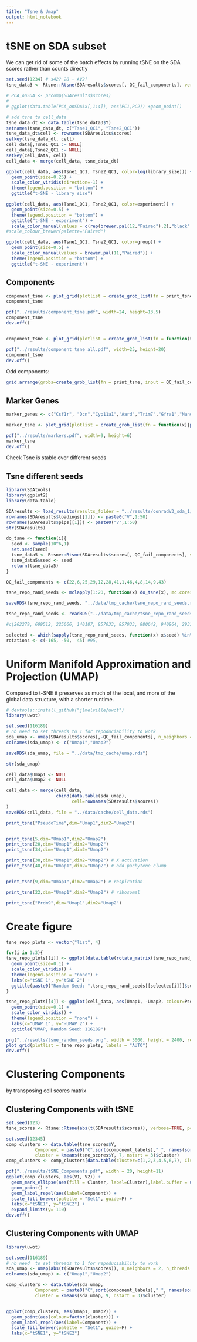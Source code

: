 ```yaml
---
title: "Tsne & Umap"
output: html_notebook
---
```


# tSNE on SDA subset
We can get rid of some of the batch effects by running tSNE on the SDA scores rather than counts directly

```r

set.seed(1234) # s42? 28 - AV2?
tsne_data3 <- Rtsne::Rtsne(SDAresults$scores[,-QC_fail_components], verbose=TRUE, pca=FALSE, perplexity = 50, max_iter=1000)

# PCA_onSDA <- prcomp(SDAresults$scores)
# 
# ggplot(data.table(PCA_onSDA$x[,1:4]), aes(PC1,PC2)) +geom_point()

# add tsne to cell_data
tsne_data_dt <- data.table(tsne_data3$Y)
setnames(tsne_data_dt, c("Tsne1_QC1", "Tsne2_QC1"))
tsne_data_dt$cell <- rownames(SDAresults$scores)
setkey(tsne_data_dt, cell)
cell_data[,Tsne1_QC1 := NULL]
cell_data[,Tsne2_QC1 := NULL]
setkey(cell_data, cell)
cell_data <- merge(cell_data, tsne_data_dt)

ggplot(cell_data, aes(Tsne1_QC1, Tsne2_QC1, color=log(library_size))) +
  geom_point(size=0.25) +
  scale_color_viridis(direction=-1) +
  theme(legend.position = "bottom") +
  ggtitle("t-SNE - library size")

ggplot(cell_data, aes(Tsne1_QC1, Tsne2_QC1, color=experiment)) +
  geom_point(size=0.5) +
  theme(legend.position = "bottom") +
  ggtitle("t-SNE - experiment") +
  scale_color_manual(values = c(rep(brewer.pal(12,"Paired"),2),"black","grey"))
#scale_colour_brewer(palette="Paired")

ggplot(cell_data, aes(Tsne1_QC1, Tsne2_QC1, color=group)) +
  geom_point(size=0.5) +
  scale_color_manual(values = brewer.pal(11,"Paired")) +
  theme(legend.position = "bottom") +
  ggtitle("t-SNE - experiment")

```


## Components

```r

component_tsne <- plot_grid(plotlist = create_grob_list(fn = print_tsne, input = c(11,32,40,26,37,45,31,33,2,5,38,13,42,39,20,30,35,15,17,18,34)), nrow=3)
component_tsne

pdf("../results/component_tsne.pdf", width=24, height=13.5)
component_tsne
dev.off()


component_tsne <- plot_grid(plotlist = create_grob_list(fn = function(x) print_tsne(x, point_size = 0.5), input = component_order_dt[!grep("Single",name)][order(-pseudotime_average, na.last = F)]$component_number), nrow=6)

pdf("../results/component_tsne_all.pdf", width=25, height=20)
component_tsne
dev.off()

```

Odd components:

```r

grid.arrange(grobs=create_grob_list(fn = print_tsne, input = QC_fail_components), nrow=3, heights = c(1,1,1))

```

## Marker Genes
```r

marker_genes <- c("Csf1r", "Dcn","Cyp11a1","Aard","Trim7","Gfra1","Nanos1","Esx1","Ctcfl","Prdm9","Ccnb3","Rhox2d","Piwil1","Ccna1","Ssxb1","Acrv1","Lrrd1","Fam71b","Tnp2","Prm2")

marker_tsne <- plot_grid(plotlist = create_grob_list(fn = function(x){print_tsne(x,point_size = 0.25, predict = T) + scale_color_gradient2(mid="lightgrey", high="midnightblue", low=muted("red"))}, input = marker_genes), ncol = 5)

pdf("../results/markers.pdf", width=9, height=6)
marker_tsne
dev.off()
```			

Check Tsne is stable over different seeds

## Tsne different seeds

```r

library(SDAtools)
library(ggplot2)
library(data.table)

SDAresults <- load_results(results_folder = "../results/conradV3_sda_1/", data_path = "../data/conradV3/")
rownames(SDAresults$loadings[[1]]) <- paste0("V",1:50)
rownames(SDAresults$pips[[1]]) <- paste0("V",1:50)
str(SDAresults)

do_tsne <- function(i){
  seed <- sample(10^6,1)
  set.seed(seed)
  tsne_data5 <- Rtsne::Rtsne(SDAresults$scores[,-QC_fail_components], verbose=TRUE, pca=FALSE, perplexity = 50, max_iter=1000)
  tsne_data5$seed <- seed
  return(tsne_data5)
}

QC_fail_components <- c(22,6,25,29,12,28,41,1,46,4,8,14,9,43)

tsne_repo_rand_seeds <- mclapply(1:20, function(x) do_tsne(x), mc.cores = 16, mc.silent=TRUE, mc.preschedule = FALSE)

saveRDS(tsne_repo_rand_seeds, "../data/tmp_cache/tsne_repo_rand_seeds.rds")

tsne_repo_rand_seeds <- readRDS("../data/tmp_cache/tsne_repo_rand_seeds.rds")

#c(262279, 609512, 225666, 140187, 857033, 857033, 880642, 940864, 293105, 648670)

selected <- which(sapply(tsne_repo_rand_seeds, function(x) x$seed) %in% c(225666, 262279, 648670)) #880642,
rotations <- c(-165, -50,  45) #95,
```

# Uniform Manifold Approximation and Projection (UMAP)

Compared to t-SNE it preserves as much of the local, and more of the global data structure, with a shorter runtime.


```r
# devtools::install_github("jlmelville/uwot")
library(uwot)

set.seed(116189)
# nb need to set threads to 1 for repoduciability to work
sda_umap <- umap(SDAresults$scores[,-QC_fail_components], n_neighbors = 100, n_threads = 1)
colnames(sda_umap) <- c("Umap1","Umap2")

saveRDS(sda_umap, file = "../data/tmp_cache/umap.rds")

str(sda_umap)

cell_data$Umap1 <- NULL
cell_data$Umap2 <- NULL

cell_data <- merge(cell_data,
                   cbind(data.table(sda_umap),
                         cell=rownames(SDAresults$scores))
)
saveRDS(cell_data, file = "../data/cache/cell_data.rds")

print_tsne("PseudoTime",dim="Umap1",dim2="Umap2")


print_tsne(5,dim="Umap1",dim2="Umap2")
print_tsne(20,dim="Umap1",dim2="Umap2")
print_tsne(34,dim="Umap1",dim2="Umap2")

print_tsne(38,dim="Umap1",dim2="Umap2") # X activation
print_tsne(48,dim="Umap1",dim2="Umap2") # odd pachytene clump


print_tsne(9,dim="Umap1",dim2="Umap2") # respiration

print_tsne(22,dim="Umap1",dim2="Umap2") # ribosomal

print_tsne("Prdm9",dim="Umap1",dim2="Umap2")

```

# Create figure

```r
tsne_repo_plots <- vector("list", 4)

for(i in 1:3){
tsne_repo_plots[[i]] <- ggplot(data.table(rotate_matrix(tsne_repo_rand_seeds[[selected[i]]]$Y, rotations[i])), aes(V1, V2, colour=cell_data$PseudoTime[match(rownames(SDAresults$scores), cell_data$cell)])) +
  geom_point(size=0.1) +
  scale_color_viridis() +
  theme(legend.position = "none") +
  labs(x="tSNE 1", y="tSNE 2") +
  ggtitle(paste0("Random Seed: ",tsne_repo_rand_seeds[[selected[i]]]$seed," (rotated ",rotations[i],"°)"))
}

tsne_repo_plots[[4]] <- ggplot(cell_data, aes(Umap1, -Umap2, colour=PseudoTime)) +
  geom_point(size=0.1) +
  scale_color_viridis() +
  theme(legend.position = "none") +
  labs(x="UMAP 1", y="-UMAP 2") +
  ggtitle("UMAP, Random Seed: 116189")

png("../results/tsne_random_seeds.png", width = 3000, height = 2400, res=300)
plot_grid(plotlist = tsne_repo_plots, labels = "AUTO")
dev.off()
```


# Clustering Components
by transposing cell scores matrix

## Clustering Components with tSNE

```r

set.seed(123)
tsne_scores <- Rtsne::Rtsne(abs(t(SDAresults$scores)), verbose=TRUE, pca=FALSE, perplexity=2, max_iter=5000)

set.seed(12345)
comp_clusters <- data.table(tsne_scores$Y,
           Component = paste0("C",sort(component_labels)," ", names(sort(component_labels))),
           cluster = kmeans(tsne_scores$Y, 7, nstart = 3)$cluster)
comp_clusters <- comp_clusters[data.table(cluster=c(1,2,3,4,5,6,7), Cluster=c("Spermatogonia","Leptotene/Zygotene","Somatic","Somatic (Sertoli)","Pachytene","Spermiogenesis","Round Spermatid (Acrosomal)")), on="cluster"]

pdf("../results/tSNE_Components.pdf", width = 20, height=11)
ggplot(comp_clusters, aes(V1, V2)) +
  geom_mark_ellipse(aes(fill = Cluster, label=Cluster),label.buffer = unit(25, 'mm'), label.fontsize=17) +
  geom_point() +
  geom_label_repel(aes(label=Component)) +
  scale_fill_brewer(palette = "Set1", guide=F) +
  labs(x="tSNE1", y="tSNE2") +
  expand_limits(y=-110)
dev.off()

```

## Clustering Components with UMAP

```r
library(uwot)

set.seed(116189)
# nb need  to set threads to 1 for repoduciability to work
sda_umap <- umap(abs(t(SDAresults$scores)), n_neighbors = 2, n_threads = 1)
colnames(sda_umap) <- c("Umap1","Umap2")

comp_clusters <- data.table(sda_umap,
           Component = paste0("C",sort(component_labels)," ", names(sort(component_labels))),
           cluster = kmeans(sda_umap, 9, nstart = 3)$cluster)


ggplot(comp_clusters, aes(Umap1, Umap2)) +
  geom_point(aes(colour=factor(cluster))) +
  geom_label_repel(aes(label=Component)) +
  scale_fill_brewer(palette = "Set1", guide=F) +
  labs(x="tSNE1", y="tSNE2")


```
